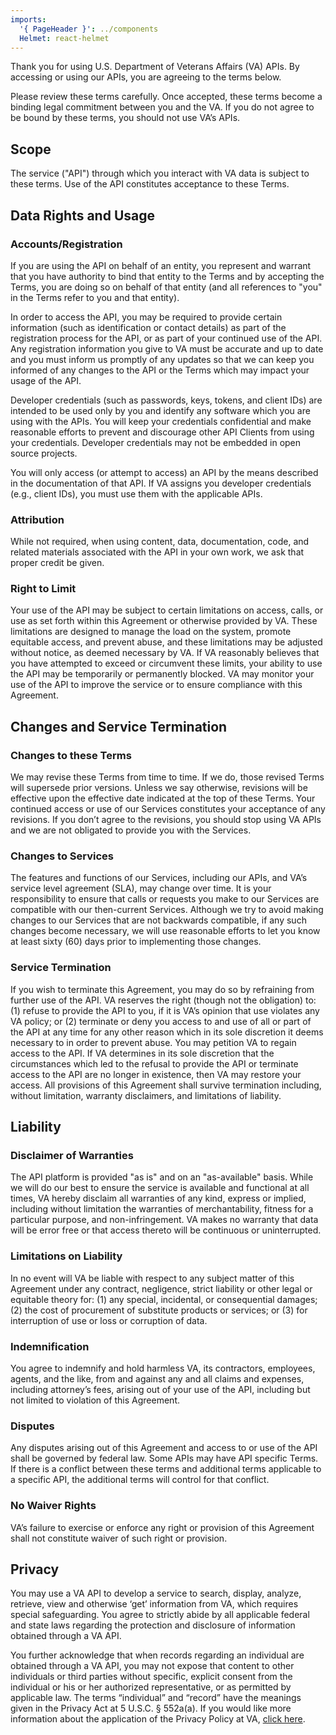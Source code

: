 ```yaml
---
imports:
  '{ PageHeader }': ../components
  Helmet: react-helmet
---
```


<Helmet>
  <title>Terms of Service</title>
</Helmet>
<PageHeader header="VA API Terms of Service" />

Thank you for using U.S. Department of Veterans Affairs (VA) APIs. By accessing or using our APIs, you are agreeing to the terms below.

Please review these terms carefully. Once accepted, these terms become a binding legal commitment between you and the VA. If you do not agree to be bound by these terms, you should not use VA’s APIs.

## Scope

The service ("API") through which you interact with VA data is subject to these terms. Use of the API constitutes acceptance to these Terms.

## Data Rights and Usage

### Accounts/Registration

If you are using the API on behalf of an entity, you represent and warrant that you have authority to bind that entity to the Terms and by accepting the Terms, you are doing so on behalf of that entity (and all references to "you" in the Terms refer to you and that entity).

In order to access the API, you may be required to provide certain information (such as identification or contact details) as part of the registration process for the API, or as part of your continued use of the API. Any registration information you give to VA must be accurate and up to date and you must inform us promptly of any updates so that we can keep you informed of any changes to the API or the Terms which may impact your usage of the API.

Developer credentials (such as passwords, keys, tokens, and client IDs) are intended to be used only by you and identify any software which you are using with the APIs. You will keep your credentials confidential and make reasonable efforts to prevent and discourage other API Clients from using your credentials. Developer credentials may not be embedded in open source projects.

You will only access (or attempt to access) an API by the means described in the documentation of that API. If VA assigns you developer credentials (e.g., client IDs), you must use them with the applicable APIs.

### Attribution

While not required, when using content, data, documentation, code, and related materials associated with the API in your own work, we ask that proper credit be given.

### Right to Limit

Your use of the API may be subject to certain limitations on access, calls, or use as set forth within this Agreement or otherwise provided by VA. These limitations are designed to manage the load on the system, promote equitable access, and prevent abuse, and these limitations may be adjusted without notice, as deemed necessary by VA. If VA reasonably believes that you have attempted to exceed or circumvent these limits, your ability to use the API may be temporarily or permanently blocked. VA may monitor your use of the API to improve the service or to ensure compliance with this Agreement.

## Changes and Service Termination

### Changes to these Terms

We may revise these Terms from time to time. If we do, those revised Terms will supersede prior versions. Unless we say otherwise, revisions will be effective upon the effective date indicated at the top of these Terms. Your continued access or use of our Services constitutes your acceptance of any revisions. If you don’t agree to the revisions, you should stop using VA APIs and we are not obligated to provide you with the Services.

### Changes to Services

The features and functions of our Services, including our APIs, and VA’s service level agreement (SLA), may change over time. It is your responsibility to ensure that calls or requests you make to our Services are compatible with our then-current Services. Although we try to avoid making changes to our Services that are not backwards compatible, if any such changes become necessary, we will use reasonable efforts to let you know at least sixty (60) days prior to implementing those changes.

### Service Termination

If you wish to terminate this Agreement, you may do so by refraining from further use of the API. VA reserves the right (though not the obligation) to: (1) refuse to provide the API to you, if it is VA’s opinion that use violates any VA policy; or (2) terminate or deny you access to and use of all or part of the API at any time for any other reason which in its sole discretion it deems necessary to in order to prevent abuse. You may petition VA to regain access to the API. If VA determines in its sole discretion that the circumstances which led to the refusal to provide the API or terminate access to the API are no longer in existence, then VA may restore your access. All provisions of this Agreement shall survive termination including, without limitation, warranty disclaimers, and limitations of liability.

## Liability

### Disclaimer of Warranties

The API platform is provided "as is" and on an "as-available" basis. While we will do our best to ensure the service is available and functional at all times, VA hereby disclaim all warranties of any kind, express or implied, including without limitation the warranties of merchantability, fitness for a particular purpose, and non-infringement. VA makes no warranty that data will be error free or that access thereto will be continuous or uninterrupted.

### Limitations on Liability

In no event will VA be liable with respect to any subject matter of this Agreement under any contract, negligence, strict liability or other legal or equitable theory for: (1) any special, incidental, or consequential damages; (2) the cost of procurement of substitute products or services; or (3) for interruption of use or loss or corruption of data.

### Indemnification

You agree to indemnify and hold harmless VA, its contractors, employees, agents, and the like, from and against any and all claims and expenses, including attorney’s fees, arising out of your use of the API, including but not limited to violation of this Agreement.

### Disputes

Any disputes arising out of this Agreement and access to or use of the API shall be governed by federal law. Some APIs may have API specific Terms. If there is a conflict between these terms and additional terms applicable to a specific API, the additional terms will control for that conflict.

### No Waiver Rights

VA’s failure to exercise or enforce any right or provision of this Agreement shall not constitute waiver of such right or provision.

## Privacy

You may use a VA API to develop a service to search, display, analyze, retrieve, view and otherwise ‘get’ information from VA, which requires special safeguarding. You agree to strictly abide by all applicable federal and state laws regarding the protection and disclosure of information obtained through a VA API.

You further acknowledge that when records regarding an individual are obtained through a VA API, you may not expose that content to other individuals or third parties without specific, explicit consent from the individual or his or her authorized representative, or as permitted by applicable law. The terms “individual” and “record” have the meanings given in the Privacy Act at 5 U.S.C. § 552a(a). If you would like more information about the application of the Privacy Policy at VA, [click here](https://www.va.gov/privacy/).
